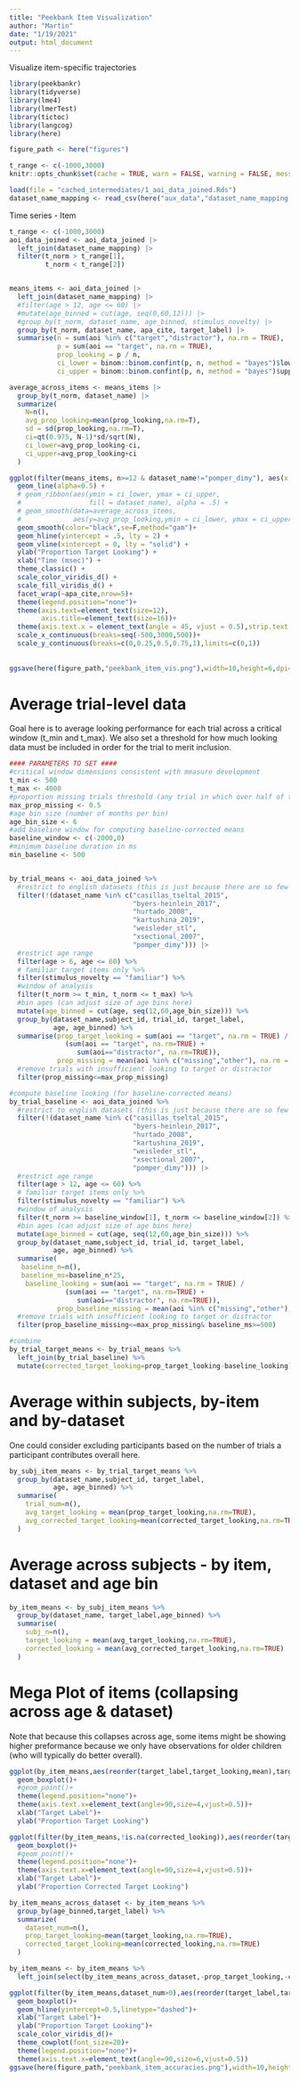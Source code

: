 ```yaml
---
title: "Peekbank Item Visualization"
author: "Martin"
date: "1/19/2021"
output: html_document
---
```


Visualize item-specific trajectories

```r
library(peekbankr)
library(tidyverse)
library(lme4)
library(lmerTest)
library(tictoc)
library(langcog)
library(here)

figure_path <- here("figures")

t_range <- c(-1000,3000)
knitr::opts_chunk$set(cache = TRUE, warn = FALSE, warning = FALSE, message = FALSE,cache.lazy = FALSE)

load(file = "cached_intermediates/1_aoi_data_joined.Rds")
dataset_name_mapping <- read_csv(here("aux_data","dataset_name_mapping.csv"))

```


Time series - Item

```r
t_range <- c(-1000,3000)
aoi_data_joined <- aoi_data_joined |>
  left_join(dataset_name_mapping) |>
  filter(t_norm > t_range[1],
         t_norm < t_range[2])


means_items <- aoi_data_joined |>
  left_join(dataset_name_mapping) |>
  #filter(age > 12, age <= 60) |>
  #mutate(age_binned = cut(age, seq(0,60,12))) |>
  #group_by(t_norm, dataset_name, age_binned, stimulus_novelty) |>
  group_by(t_norm, dataset_name, apa_cite, target_label) |>
  summarise(n = sum(aoi %in% c("target","distractor"), na.rm = TRUE), 
            p = sum(aoi == "target", na.rm = TRUE),
            prop_looking = p / n, 
            ci_lower = binom::binom.confint(p, n, method = "bayes")$lower,
            ci_upper = binom::binom.confint(p, n, method = "bayes")$upper) 

average_across_items <- means_items |>
  group_by(t_norm, dataset_name) |>
  summarize(
    N=n(),
    avg_prop_looking=mean(prop_looking,na.rm=T),
    sd = sd(prop_looking,na.rm=T),
    ci=qt(0.975, N-1)*sd/sqrt(N),
    ci_lower=avg_prop_looking-ci,
    ci_upper=avg_prop_looking+ci
  )

ggplot(filter(means_items, n>=12 & dataset_name!="pomper_dimy"), aes(x = t_norm, y = prop_looking,color=target_label)) + 
  geom_line(alpha=0.5) + 
  # geom_ribbon(aes(ymin = ci_lower, ymax = ci_upper, 
  #                 fill = dataset_name), alpha = .5) +
  # geom_smooth(data=average_across_items,
  #             aes(y=avg_prop_looking,ymin = ci_lower, ymax = ci_upper),color="black",stat="identity")+
  geom_smooth(color="black",se=F,method="gam")+
  geom_hline(yintercept = .5, lty = 2) + 
  geom_vline(xintercept = 0, lty = "solid") +
  ylab("Proportion Target Looking") +
  xlab("Time (msec)") +
  theme_classic() +
  scale_color_viridis_d() +
  scale_fill_viridis_d() +
  facet_wrap(~apa_cite,nrow=5)+
  theme(legend.position="none")+
  theme(axis.text=element_text(size=12),
        axis.title=element_text(size=16))+
  theme(axis.text.x = element_text(angle = 45, vjust = 0.5),strip.text.x = element_text(size = 9))+
  scale_x_continuous(breaks=seq(-500,3000,500))+
  scale_y_continuous(breaks=c(0,0.25,0.5,0.75,1),limits=c(0,1))
  
  
ggsave(here(figure_path,"peekbank_item_vis.png"),width=10,height=6,dpi=600)
```

# Average trial-level data

Goal here is to average looking performance for each trial across a critical window (t_min and t_max).
We also set a threshold for how much looking data must be included in order for the trial to merit inclusion.

```r
#### PARAMETERS TO SET ####
#critical window dimensions consistent with measure development
t_min <- 500
t_max <- 4000
#proportion missing trials threshold (any trial in which over half of the critical window missing is looking data is excluded )
max_prop_missing <- 0.5
#age bin size (number of months per bin)
age_bin_size <- 6
#add baseline window for computing baseline-corrected means
baseline_window <- c(-2000,0)
#minimum baseline duration in ms
min_baseline <- 500


by_trial_means <- aoi_data_joined %>%
  #restrict to english datasets (this is just because there are so few non-English datasets atm)
  filter(!(dataset_name %in% c("casillas_tseltal_2015", 
                               "byers-heinlein_2017", 
                               "hurtado_2008", 
                               "kartushina_2019",
                               "weisleder_stl",
                               "xsectional_2007",
                               "pomper_dimy"))) |>
  #restrict age range
  filter(age > 6, age <= 60) %>%
  # familiar target items only %>%
  filter(stimulus_novelty == "familiar") %>%
  #window of analysis
  filter(t_norm >= t_min, t_norm <= t_max) %>%
  #bin ages (can adjust size of age bins here)
  mutate(age_binned = cut(age, seq(12,60,age_bin_size))) %>%
  group_by(dataset_name,subject_id, trial_id, target_label, 
           age, age_binned) %>%
  summarise(prop_target_looking = sum(aoi == "target", na.rm = TRUE) / 
              (sum(aoi == "target", na.rm=TRUE) + 
                 sum(aoi=="distractor", na.rm=TRUE)),
            prop_missing = mean(aoi %in% c("missing","other"), na.rm = TRUE)) %>%
  #remove trials with insufficient looking to target or distractor
  filter(prop_missing<=max_prop_missing)

#compute baseline looking (for baseline-corrected means)
by_trial_baseline <- aoi_data_joined %>%
  #restrict to english datasets (this is just because there are so few non-English datasets atm)
  filter(!(dataset_name %in% c("casillas_tseltal_2015", 
                               "byers-heinlein_2017", 
                               "hurtado_2008", 
                               "kartushina_2019",
                               "weisleder_stl",
                               "xsectional_2007",
                               "pomper_dimy"))) |>
  #restrict age range
  filter(age > 12, age <= 60) %>%
  # familiar target items only %>%
  filter(stimulus_novelty == "familiar") %>%
  #window of analysis
  filter(t_norm >= baseline_window[1], t_norm <= baseline_window[2]) %>%
  #bin ages (can adjust size of age bins here)
  mutate(age_binned = cut(age, seq(12,60,age_bin_size))) %>%
  group_by(dataset_name,subject_id, trial_id, target_label, 
           age, age_binned) %>%
  summarise(
   baseline_n=n(),
   baseline_ms=baseline_n*25,
    baseline_looking = sum(aoi == "target", na.rm = TRUE) / 
              (sum(aoi == "target", na.rm=TRUE) + 
                 sum(aoi=="distractor", na.rm=TRUE)),
            prop_baseline_missing = mean(aoi %in% c("missing","other"), na.rm = TRUE)) %>%
  #remove trials with insufficient looking to target or distractor
  filter(prop_baseline_missing<=max_prop_missing& baseline_ms>=500)

#combine
by_trial_target_means <- by_trial_means %>%
  left_join(by_trial_baseline) %>%
  mutate(corrected_target_looking=prop_target_looking-baseline_looking)

```

# Average within subjects, by-item and by-dataset

One could consider excluding participants based on the number of trials a participant contributes overall here.

```r
by_subj_item_means <- by_trial_target_means %>%
  group_by(dataset_name,subject_id, target_label, 
           age, age_binned) %>%
  summarise(
    trial_num=n(),
    avg_target_looking = mean(prop_target_looking,na.rm=TRUE),
    avg_corrected_target_looking=mean(corrected_target_looking,na.rm=TRUE)
  )
```

# Average across subjects - by item, dataset and age bin

```r
by_item_means <- by_subj_item_means %>%
  group_by(dataset_name, target_label,age_binned) %>%
  summarise(
    subj_n=n(),
    target_looking = mean(avg_target_looking,na.rm=TRUE),
    corrected_looking = mean(avg_corrected_target_looking,na.rm=TRUE)
  )
```

# Mega Plot of items (collapsing across age & dataset)

Note that because this collapses across age, some items might be showing higher preformance because we only have observations for older children (who will typically do better overall).

```r
ggplot(by_item_means,aes(reorder(target_label,target_looking,mean),target_looking,color=target_label))+
  geom_boxplot()+
  #geom_point()+
  theme(legend.position="none")+
  theme(axis.text.x=element_text(angle=90,size=4,vjust=0.5))+
  xlab("Target Label")+
  ylab("Proportion Target Looking")

ggplot(filter(by_item_means,!is.na(corrected_looking)),aes(reorder(target_label,corrected_looking,mean),corrected_looking,color=target_label))+
  geom_boxplot()+
  #geom_point()+
  theme(legend.position="none")+
  theme(axis.text.x=element_text(angle=90,size=4,vjust=0.5))+
  xlab("Target Label")+
  ylab("Proportion Corrected Target Looking")
```

```r
by_item_means_across_dataset <- by_item_means %>%
  group_by(age_binned,target_label) %>%
  summarize(
    dataset_num=n(),
    prop_target_looking=mean(target_looking,na.rm=TRUE),
    corrected_target_looking=mean(corrected_looking,na.rm=TRUE)
  )

by_item_means <- by_item_means %>%
  left_join(select(by_item_means_across_dataset,-prop_target_looking,-corrected_target_looking))

ggplot(filter(by_item_means,dataset_num>0),aes(reorder(target_label,target_looking,mean),target_looking,color=reorder(target_label,target_looking,mean)))+
  geom_boxplot()+
  geom_hline(yintercept=0.5,linetype="dashed")+
  xlab("Target Label")+
  ylab("Proportion Target Looking")+
  scale_color_viridis_d()+
  theme_cowplot(font_size=20)+
  theme(legend.position="none")+
  theme(axis.text.x=element_text(angle=90,size=6,vjust=0.5))
ggsave(here(figure_path,"peekbank_item_accuracies.png"),width=10,height=6,dpi=600)
```
